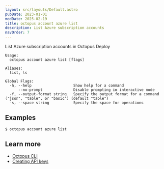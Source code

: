 ```yaml
---
layout: src/layouts/Default.astro
pubDate: 2023-01-01
modDate: 2025-02-19
title: octopus account azure list
description: List Azure subscription accounts
navOrder: 7
---
```


List Azure subscription accounts in Octopus Deploy

```
Usage:
  octopus account azure list [flags]

Aliases:
  list, ls

Global Flags:
  -h, --help                   Show help for a command
      --no-prompt              Disable prompting in interactive mode
  -f, --output-format string   Specify the output format for a command ("json", "table", or "basic") (default "table")
  -s, --space string           Specify the space for operations

```

## Examples

<SamplesInstance />

```
$ octopus account azure list

```

## Learn more

- [Octopus CLI](/docs/octopus-rest-api/cli)
- [Creating API keys](/docs/octopus-rest-api/how-to-create-an-api-key)